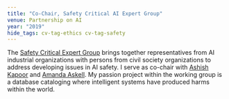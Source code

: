 ```yaml
---
title: "Co-Chair, Safety Critical AI Expert Group"
venue: Partnership on AI
year: "2019"
hide_tags: cv-tag-ethics cv-tag-safety
---
```

The [Safety Critical Expert Group](https://www.partnershiponai.org/sc-wg-launch/) brings together representatives from AI industrial organizations with persons from civil society organizations to address developing issues in AI safety. I serve as co-chair with [Ashish Kapoor](https://www.microsoft.com/en-us/research/people/akapoor/) and
[Amanda Askell](https://www.linkedin.com/in/amanda-askell-1ab457175). My passion project within the working group is a database cataloging where intelligent systems have produced harms within the world.
